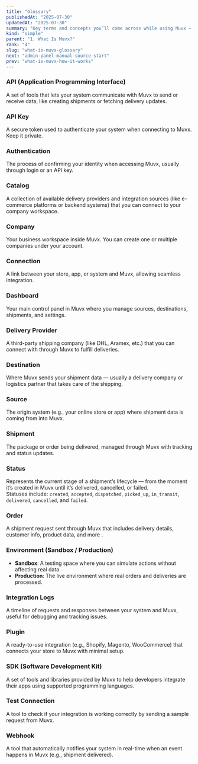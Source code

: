 ```yaml
---
title: "Glossary"
publishedAt: "2025-07-30"
updatedAt: "2025-07-30"
summary: "Key terms and concepts you’ll come across while using Muvx — from setting up connections to managing shipments and working with delivery partners."
kind: "simple"
parent: "1. What Is Muvx?"
rank: "4"
slug: "what-is-muvx-glossary"
next: "admin-panel-manual-source-start"
prev: "what-is-muvx-how-it-works"
---
```


### API (Application Programming Interface)

A set of tools that lets your system communicate with Muvx to send or receive data, like creating shipments or fetching delivery updates.

### API Key

A secure token used to authenticate your system when connecting to Muvx. Keep it private.

### Authentication

The process of confirming your identity when accessing Muvx, usually through login or an API key.

### Catalog

A collection of available delivery providers and integration sources (like e-commerce platforms or backend systems) that you can connect to your company workspace.

### Company

Your business workspace inside Muvx. You can create one or multiple companies under your account.

### Connection

A link between your store, app, or system and Muvx, allowing seamless integration.

### Dashboard

Your main control panel in Muvx where you manage sources, destinations, shipments, and settings.

### Delivery Provider

A third-party shipping company (like DHL, Aramex, etc.) that you can connect with through Muvx to fulfill deliveries.

### Destination

Where Muvx sends your shipment data — usually a delivery company or logistics partner that takes care of the shipping.

### Source

The origin system (e.g., your online store or app) where shipment data is coming from into Muvx.

### Shipment

The package or order being delivered, managed through Muvx with tracking and status updates.

### Status

Represents the current stage of a shipment’s lifecycle — from the moment it’s created in Muvx until it’s delivered, cancelled, or failed.  
Statuses include: `created`, `accepted`, `dispatched`, `picked_up`, `in_transit`, `delivered`, `cancelled`, and `failed`.

### Order

A shipment request sent through Muvx that includes delivery details, customer info, product data, and more .

### Environment (Sandbox / Production)

- **Sandbox**: A testing space where you can simulate actions without affecting real data.
- **Production**: The live environment where real orders and deliveries are processed.

### Integration Logs

A timeline of requests and responses between your system and Muvx, useful for debugging and tracking issues.

### Plugin

A ready-to-use integration (e.g., Shopify, Magento, WooCommerce) that connects your store to Muvx with minimal setup.

### SDK (Software Development Kit)

A set of tools and libraries provided by Muvx to help developers integrate their apps using supported programming languages.

### Test Connection

A tool to check if your integration is working correctly by sending a sample request from Muvx.

### Webhook

A tool that automatically notifies your system in real-time when an event happens in Muvx (e.g., shipment delivered).
